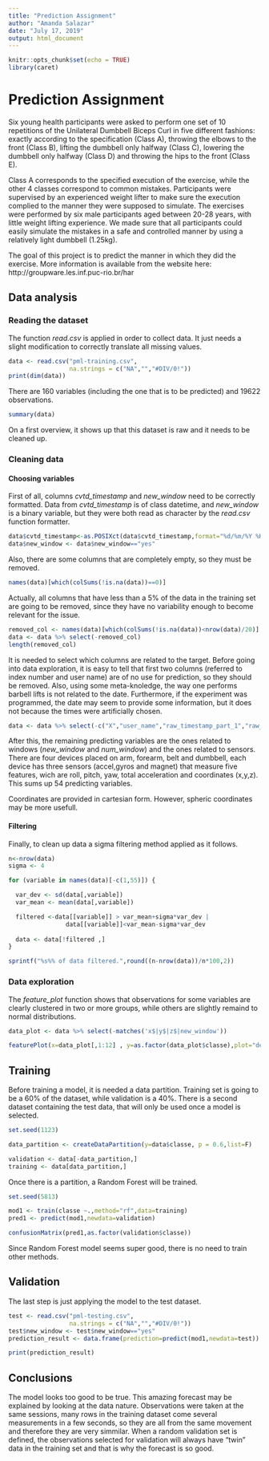 ```yaml
---
title: "Prediction Assignment"
author: "Amanda Salazar"
date: "July 17, 2019"
output: html_document
---
```


```r
knitr::opts_chunk$set(echo = TRUE)
library(caret)
```

# Prediction Assignment

Six young health participants were asked to perform one set of 10 repetitions of the Unilateral Dumbbell Biceps Curl in five different fashions: exactly according to the specification (Class A), throwing the elbows to the front (Class B), lifting the dumbbell only halfway (Class C), lowering the dumbbell only halfway (Class D) and throwing the hips to the front (Class E).

Class A corresponds to the specified execution of the exercise, while the other 4 classes correspond to common mistakes. Participants were supervised by an experienced weight lifter to make sure the execution complied to the manner they were supposed to simulate. The exercises were performed by six male participants aged between 20-28 years, with little weight lifting experience. We made sure that all participants could easily simulate the mistakes in a safe and controlled manner by using a relatively light dumbbell (1.25kg).

The goal of this project is to predict the manner in which they did the exercise. 
More information is available from the website here: http://groupware.les.inf.puc-rio.br/har



## Data analysis

### Reading the dataset

The function _read.csv_ is applied in order to collect data. It just needs a slight modification to correctly translate all missing values.

```r
data <- read.csv("pml-training.csv",
                 na.strings = c("NA","","#DIV/0!"))
print(dim(data))
```

There are 160 variables (including the one that is to be predicted) and 19622 observations.

```r
summary(data)
```

On a first overview, it shows up that this dataset is raw and it needs to be cleaned up.

### Cleaning data

#### Choosing variables
First of all, columns _cvtd_timestamp_ and _new_window_ need to be correctly formatted. Data from _cvtd_timestamp_ is of class datetime, and _new_window_ is a binary variable, but they were both read as character by the _read.csv_ function formatter.

```r
data$cvtd_timestamp<-as.POSIXct(data$cvtd_timestamp,format="%d/%m/%Y %H:%M")
data$new_window <- data$new_window=="yes"
```

Also, there are some columns that are completely empty, so they must be removed.
```r
names(data)[which(colSums(!is.na(data))==0)]

```

 Actually, all columns that have less than a 5% of the data in the training set are going to be removed, since they have no variability enough to become relevant for the issue.

```r
removed_col <- names(data)[which(colSums(!is.na(data))<nrow(data)/20)]
data <- data %>% select(-removed_col)
length(removed_col)
```

It is needed to select which columns are related to the target. Before going into data exploration, it is easy to tell that first two columns (referred to index number and user name) are of no use for prediction, so they should be removed. Also, using some meta-knoledge, the way one performs barbell lifts is not related to the date. Furthermore, if the experiment was programmed, the date may seem to provide some information, but it does not because the times were artificially chosen.

```r
data <- data %>% select(-c("X","user_name","raw_timestamp_part_1","raw_timestamp_part_2","cvtd_timestamp"))
```

After this, the remaining predicting variables are the ones related to windows (_new_window_ and _num_window_) and the ones related to sensors. There are four devices placed on arm, forearm, belt and dumbbell, each device has three sensors (accel,gyros and magnet) that measure five features, wich are roll, pitch, yaw, total acceleration and coordinates (x,y,z). This sums up 54 predicting variables.

Coordinates are provided in cartesian form. However, spheric coordinates may be more usefull.

#### Filtering

Finally, to clean up data a sigma filtering method applied as it follows.

```r

n<-nrow(data)
sigma <- 4

for (variable in names(data)[-c(1,55)]) {

  var_dev <- sd(data[,variable])
  var_mean <- mean(data[,variable])

  filtered <-data[[variable]] > var_mean+sigma*var_dev |
                data[[variable]]<var_mean-sigma*var_dev
  
  data <- data[!filtered ,]
}

sprintf("%s%% of data filtered.",round((n-nrow(data))/n*100,2))
```


### Data exploration

The _feature_plot_ function shows that observations for some variables are clearly clustered in two or more groups, while others are slightly remaind to normal distributions.

```r
data_plot <- data %>% select(-matches('x$|y$|z$|new_window'))

featurePlot(x=data_plot[,1:12] , y=as.factor(data_plot$classe),plot="density", scales=list(x=list(relation="free"), y=list(relation="free")), auto.key=list(columns=5))

```



## Training

Before training a model, it is needed a data partition. Training set is going to be a 60% of the dataset, while validation is a 40%. There is a second dataset containing the test data, that will only be used once a model is selected.

```r
set.seed(1123)

data_partition <- createDataPartition(y=data$classe, p = 0.6,list=F)

validation <- data[-data_partition,]
training <- data[data_partition,]
```

Once there is a partition, a Random Forest will be trained.
```r
set.seed(5813)

mod1 <- train(classe ~.,method="rf",data=training)
pred1 <- predict(mod1,newdata=validation)

confusionMatrix(pred1,as.factor(validation$classe))
```

Since Random Forest model seems super good, there is no need to train other methods.

## Validation

The last step is just applying the model to the test dataset.

```r
test <- read.csv("pml-testing.csv",
                 na.strings = c("NA","","#DIV/0!"))
test$new_window <- test$new_window=="yes"
prediction_result <- data.frame(prediction=predict(mod1,newdata=test))

print(prediction_result)
```


## Conclusions

The model looks too good to be true. This amazing forecast may be explained by looking at the data nature. Observations were taken at the same sessions, many rows in the training dataset come several 	measurements in a few seconds, so they are all from the same movement and therefore they are very simmilar. When a random validation set is defined, the observations selected for validation will always have "twin" data in the training set and that is why the forecast is so good.